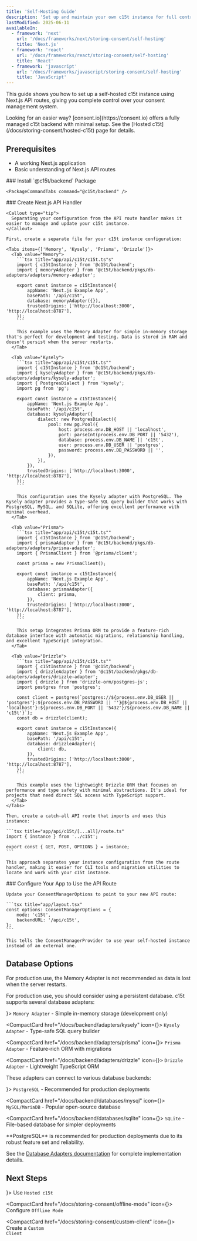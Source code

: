 ```yaml
---
title: 'Self-Hosting Guide'
description: 'Set up and maintain your own c15t instance for full control over your consent management backend'
lastModified: 2025-06-11
availableIn:
  - framework: 'next'
    url: '/docs/frameworks/next/storing-consent/self-hosting'
    title: 'Next.js'
  - framework: 'react'
    url: '/docs/frameworks/react/storing-consent/self-hosting'
    title: 'React'
  - framework: 'javascript'
    url: '/docs/frameworks/javascript/storing-consent/self-hosting'
    title: 'JavaScript'
---
```



This guide shows you how to set up a self-hosted c15t instance using Next.js API routes, giving you complete control over your consent management system.

<Callout type="info">
  Looking for an easier way? [consent.io](https://consent.io) offers a fully managed c15t backend with minimal setup. See the [Hosted c15t](/docs/storing-consent/hosted-c15t) page for details.
</Callout>

## Prerequisites

- A working Next.js application
- Basic understanding of Next.js API routes

<Steps>
  <Step>
    ### Install `@c15t/backend` Package

    <PackageCommandTabs command="@c15t/backend" />
  </Step>

  <Step>
    ### Create Next.js API Handler

    <Callout type="tip">
      Separating your configuration from the API route handler makes it easier to manage and update your c15t instance.
    </Callout>

    First, create a separate file for your c15t instance configuration:

    <Tabs items={['Memory', 'Kysely', 'Prisma', 'Drizzle']}>
      <Tab value="Memory">
        ```tsx title="app/api/c15t/c15t.ts"s"
        import { c15tInstance } from '@c15t/backend';
        import { memoryAdapter } from '@c15t/backend/pkgs/db-adapters/adapters/memory-adapter';

        export const instance = c15tInstance({
        	appName: 'Next.js Example App',
        	basePath: '/api/c15t',
        	database: memoryAdapter({}),
        	trustedOrigins: ['http://localhost:3000', 'http://localhost:8787'],
        });
        ```

        This example uses the Memory Adapter for simple in-memory storage that's perfect for development and testing. Data is stored in RAM and doesn't persist when the server restarts.
      </Tab>

      <Tab value="Kysely">
        ```tsx title="app/api/c15t/c15t.ts""
        import { c15tInstance } from '@c15t/backend';
        import { kyselyAdapter } from '@c15t/backend/pkgs/db-adapters/adapters/kysely-adapter';
        import { PostgresDialect } from 'kysely';
        import pg from 'pg';

        export const instance = c15tInstance({
        	appName: 'Next.js Example App',
        	basePath: '/api/c15t',
        	database: kyselyAdapter({
        		dialect: new PostgresDialect({
        			pool: new pg.Pool({
        				host: process.env.DB_HOST || 'localhost',
        				port: parseInt(process.env.DB_PORT || '5432'),
        				database: process.env.DB_NAME || 'c15t',
        				user: process.env.DB_USER || 'postgres',
        				password: process.env.DB_PASSWORD || '',
        			}),
        		}),
        	}),
        	trustedOrigins: ['http://localhost:3000', 'http://localhost:8787'],
        });
        ```

        This configuration uses the Kysely adapter with PostgreSQL. The Kysely adapter provides a type-safe SQL query builder that works with PostgreSQL, MySQL, and SQLite, offering excellent performance with minimal overhead.
      </Tab>

      <Tab value="Prisma">
        ```tsx title="app/api/c15t/c15t.ts""
        import { c15tInstance } from '@c15t/backend';
        import { prismaAdapter } from '@c15t/backend/pkgs/db-adapters/adapters/prisma-adapter';
        import { PrismaClient } from '@prisma/client';

        const prisma = new PrismaClient();

        export const instance = c15tInstance({
        	appName: 'Next.js Example App',
        	basePath: '/api/c15t',
        	database: prismaAdapter({
        		client: prisma,
        	}),
        	trustedOrigins: ['http://localhost:3000', 'http://localhost:8787'],
        });
        ```

        This setup integrates Prisma ORM to provide a feature-rich database interface with automatic migrations, relationship handling, and excellent TypeScript integration.
      </Tab>

      <Tab value="Drizzle">
        ```tsx title="app/api/c15t/c15t.ts""
        import { c15tInstance } from '@c15t/backend';
        import { drizzleAdapter } from '@c15t/backend/pkgs/db-adapters/adapters/drizzle-adapter';
        import { drizzle } from 'drizzle-orm/postgres-js';
        import postgres from 'postgres';

        const client = postgres(`postgres://${process.env.DB_USER || 'postgres'}:${process.env.DB_PASSWORD || ''}@${process.env.DB_HOST || 'localhost'}:${process.env.DB_PORT || '5432'}/${process.env.DB_NAME || 'c15t'}`);
        const db = drizzle(client);

        export const instance = c15tInstance({
        	appName: 'Next.js Example App',
        	basePath: '/api/c15t',
        	database: drizzleAdapter({
        		client: db,
        	}),
        	trustedOrigins: ['http://localhost:3000', 'http://localhost:8787'],
        });
        ```

        This example uses the lightweight Drizzle ORM that focuses on performance and type safety with minimal abstractions. It's ideal for projects that need direct SQL access with TypeScript support.
      </Tab>
    </Tabs>

    Then, create a catch-all API route that imports and uses this instance:

    ```tsx title="app/api/c15t/[...all]/route.ts"
    import { instance } from '../c15t';

    export const { GET, POST, OPTIONS } = instance;
    ```

    This approach separates your instance configuration from the route handler, making it easier for CLI tools and migration utilities to locate and work with your c15t instance.
  </Step>

  <Step>
    ### Configure Your App to Use the API Route

    Update your ConsentManagerOptions to point to your new API route:

    ```tsx title="app/layout.tsx"
    const options: ConsentManagerOptions = {
    	mode: 'c15t',
    	backendURL: '/api/c15t',
    };
    ```

    This tells the ConsentManagerProvider to use your self-hosted instance instead of an external one.
  </Step>
</Steps>

## Database Options

<Callout type="warning">
  For production use, the Memory Adapter is not recommended as data is lost when the server restarts.
</Callout>

For production use, you should consider using a persistent database. c15t supports several database adapters:

<div className="mt-6">
  <CompactCard href="/docs/backend/adapters/memory" icon={<RiDatabase2Line size={18} />}>
    <code>Memory Adapter</code> - Simple in-memory storage (development only)
  </CompactCard>

  <CompactCard href="/docs/backend/adapters/kysely" icon={<RiDatabase2Line size={18} />}>
    <code>Kysely Adapter</code> - Type-safe SQL query builder
  </CompactCard>

  <CompactCard href="/docs/backend/adapters/prisma" icon={<RiDatabase2Line size={18} />}>
    <code>Prisma Adapter</code> - Feature-rich ORM with migrations
  </CompactCard>

  <CompactCard href="/docs/backend/adapters/drizzle" icon={<RiDatabase2Line size={18} />}>
    <code>Drizzle Adapter</code> - Lightweight TypeScript ORM
  </CompactCard>
</div>

These adapters can connect to various database backends:

<div className="mt-6">
  <CompactCard href="/docs/backend/databases/postgres" icon={<RiCodeLine size={18} />}>
    <code>PostgreSQL</code> - Recommended for production deployments
  </CompactCard>

  <CompactCard href="/docs/backend/databases/mysql" icon={<RiCodeLine size={18} />}>
    <code>MySQL/MariaDB</code> - Popular open-source database
  </CompactCard>

  <CompactCard href="/docs/backend/databases/sqlite" icon={<RiCodeLine size={18} />}>
    <code>SQLite</code> - File-based database for simpler deployments
  </CompactCard>
</div>

<Callout type="tip">
  **PostgreSQL** is recommended for production deployments due to its robust feature set and reliability.
</Callout>

See the [Database Adapters documentation](/docs/backend/database-adapters) for complete implementation details.

## Next Steps

<div className="mt-6">
  <CompactCard href="/docs/storing-consent/hosted-c15t" icon={<RiGlobalLine size={18} />}>
    Use <code>Hosted c15t</code>
  </CompactCard>

  <CompactCard href="/docs/storing-consent/offline-mode" icon={<RiTimerLine size={18} />}>
    Configure <code>Offline Mode</code>
  </CompactCard>

  <CompactCard href="/docs/storing-consent/custom-client" icon={<RiSettings4Line size={18} />}>
    Create a <code>Custom Client</code>
  </CompactCard>
</div>
